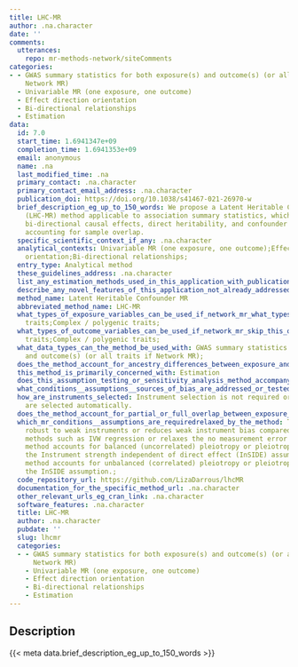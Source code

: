 ```yaml
---
title: LHC-MR
author: .na.character
date: ''
comments:
  utterances:
    repo: mr-methods-network/siteComments
categories:
- - GWAS summary statistics for both exposure(s) and outcome(s) (or all traits if
    Network MR)
  - Univariable MR (one exposure, one outcome)
  - Effect direction orientation
  - Bi-directional relationships
  - Estimation
data:
  id: 7.0
  start_time: 1.6941347e+09
  completion_time: 1.6941353e+09
  email: anonymous
  name: .na
  last_modified_time: .na
  primary_contact: .na.character
  primary_contact_email_address: .na.character
  publication_doi: https://doi.org/10.1038/s41467-021-26970-w
  brief_description_eg_up_to_150_words: We propose a Latent Heritable Confounder MR
    (LHC-MR) method applicable to association summary statistics, which estimates
    bi-directional causal effects, direct heritability, and confounder effects while
    accounting for sample overlap.
  specific_scientific_context_if_any: .na.character
  analytical_contexts: Univariable MR (one exposure, one outcome);Effect direction
    orientation;Bi-directional relationships;
  entry_type: Analytical method
  these_guidelines_address: .na.character
  list_any_estimation_methods_used_in_this_application_with_publication_and_software_references: .na.character
  describe_any_novel_features_of_this_application_not_already_addressed: .na.character
  method_name: Latent Heritable Confounder MR
  abbreviated_method_name: LHC-MR
  what_types_of_exposure_variables_can_be_used_if_network_mr_what_types_of_traits_can_be_used: Quantitative/continuous;Binary;Molecular
    traits;Complex / polygenic traits;
  what_types_of_outcome_variables_can_be_used_if_network_mr_skip_this_question: Quantitative/continuous;Binary;Molecular
    traits;Complex / polygenic traits;
  what_data_types_can_the_method_be_used_with: GWAS summary statistics for both exposure(s)
    and outcome(s) (or all traits if Network MR);
  does_the_method_account_for_ancestry_differences_between_exposure_and_outcome_samples_or_between_samples_for_multiple_traits: 'No'
  this_method_is_primarily_concerned_with: Estimation
  does_this_assumption_testing_or_sensitivity_analysis_method_accompany_a_specific_estimation_method: .na.character
  what_conditions__assumptions__sources_of_bias_are_addressed_or_tested_for_by_this_method: .na.character
  how_are_instruments_selected: Instrument selection is not required or instruments
    are selected automatically.
  does_the_method_account_for_partial_or_full_overlap_between_exposure_and_outcome_samples_or_between_samples_for_multiple_traits: 'Yes'
  which_mr_conditions__assumptions_are_requiredrelaxed_by_the_method: The method is
    robust to weak instruments or reduces weak instrument bias compared to traditional
    methods such as IVW regression or relaxes the no measurement error (NOME) assumption.;The
    method accounts for balanced (uncorrelated) pleiotropy or pleiotropy that meets
    the Instrument strength independent of direct effect (InSIDE) assumption. ;The
    method accounts for unbalanced (correlated) pleiotropy or pleiotropy that violates
    the InSIDE assumption.;
  code_repository_url: https://github.com/LizaDarrous/lhcMR
  documentation_for_the_specific_method_url: .na.character
  other_relevant_urls_eg_cran_link: .na.character
  software_features: .na.character
  title: LHC-MR
  author: .na.character
  pubdate: ''
  slug: lhcmr
  categories:
  - - GWAS summary statistics for both exposure(s) and outcome(s) (or all traits if
      Network MR)
    - Univariable MR (one exposure, one outcome)
    - Effect direction orientation
    - Bi-directional relationships
    - Estimation
---
```




## Description

{{< meta data.brief_description_eg_up_to_150_words >}}

